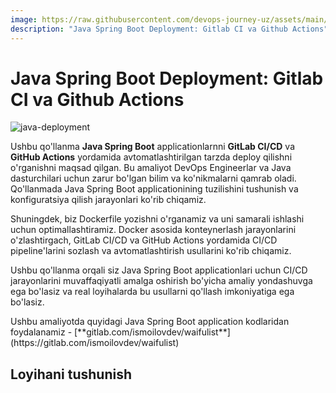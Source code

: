 ```yaml
---
image: https://raw.githubusercontent.com/devops-journey-uz/assets/main/images/tutorials/ci-cd/java-deployment/banner.png
description: "Java Spring Boot Deployment: Gitlab CI va Github Actions"
---
```



# Java Spring Boot Deployment: Gitlab CI va Github Actions

![java-deployment](https://raw.githubusercontent.com/devops-journey-uz/assets/main/images/tutorials/ci-cd/java-deployment/banner.png)


Ushbu qo'llanma **Java Spring Boot** applicationlarnni **GitLab CI/CD** va **GitHub Actions** yordamida avtomatlashtirilgan tarzda deploy qilishni o'rganishni maqsad qilgan. Bu amaliyot DevOps Engineerlar va Java dasturchilari uchun zarur bo'lgan bilim va ko'nikmalarni qamrab oladi. Qo'llanmada Java Spring Boot applicationining tuzilishini tushunish va konfiguratsiya qilish jarayonlari ko'rib chiqamiz.

Shuningdek, biz Dockerfile yozishni o'rganamiz va uni samarali ishlashi uchun optimallashtiramiz. Docker asosida konteynerlash jarayonlarini o'zlashtirgach, GitLab CI/CD va GitHub Actions yordamida CI/CD pipeline'larini sozlash va avtomatlashtirish usullarini ko'rib chiqamiz.

Ushbu qo'llanma orqali siz Java Spring Boot applicationlari uchun CI/CD jarayonlarini muvaffaqiyatli amalga oshirish bo'yicha amaliy yondashuvga ega bo'lasiz va real loyihalarda bu usullarni qo'llash imkoniyatiga ega bo'lasiz.

<Callout type="info" emoji="">
Ushbu amaliyotda quyidagi Java Spring Boot application kodlaridan foydalanamiz - [**gitlab.com/ismoilovdev/waifulist**](https://gitlab.com/ismoilovdev/waifulist)
</Callout>


## Loyihani tushunish